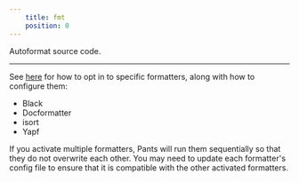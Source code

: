 ```yaml
---
    title: fmt
    position: 0
---
```


Autoformat source code.

---

See [here](doc:python-linters-and-formatters) for how to opt in to specific formatters, along with how to configure them:

* Black
* Docformatter
* isort
* Yapf

If you activate multiple formatters, Pants will run them sequentially so that they do not overwrite each other. You may need to update each formatter's config file to ensure that it is compatible with the other activated formatters.